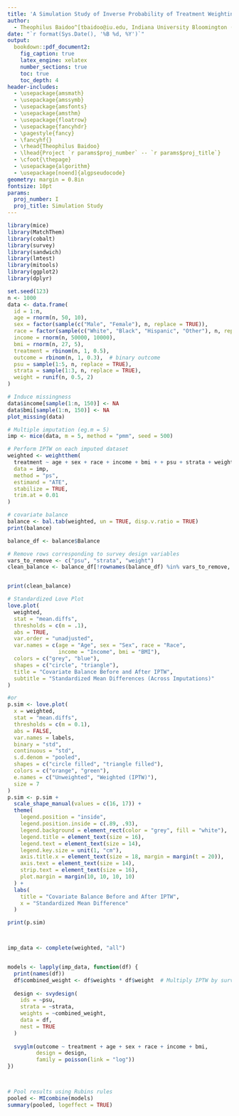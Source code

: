 ---
title: 'A Simulation Study of Inverse Probability of Treatment Weighting after Multiple Imputation in Complex Survey Designs'
author: 
  - Theophilus Baidoo^[tbaidoo@iu.edu, Indiana University Bloomington (IUB).]
date: "`r format(Sys.Date(), '%B %d, %Y')`"
output:
  bookdown::pdf_document2:
    fig_caption: true
    latex_engine: xelatex
    number_sections: true
    toc: true
    toc_depth: 4
header-includes:
  - \usepackage{amsmath}
  - \usepackage{amssymb}
  - \usepackage{amsfonts}
  - \usepackage{amsthm}
  - \usepackage{floatrow}
  - \usepackage{fancyhdr}
  - \pagestyle{fancy}
  - \fancyhf{}
  - \rhead{Theophilus Baidoo}
  - \lhead{Project `r params$proj_number` -- `r params$proj_title`}
  - \cfoot{\thepage}
  - \usepackage{algorithm}
  - \usepackage[noend]{algpseudocode}
geometry: margin = 0.8in
fontsize: 10pt
params:
  proj_number: I
  proj_title: Simulation Study
---

```{r}
library(mice)
library(MatchThem)
library(cobalt)
library(survey)
library(sandwich)
library(lmtest)
library(mitools)
library(ggplot2)
library(dplyr)
```


```{r}
set.seed(123)
n <- 1000
data <- data.frame(
  id = 1:n,
  age = rnorm(n, 50, 10),
  sex = factor(sample(c("Male", "Female"), n, replace = TRUE)),
  race = factor(sample(c("White", "Black", "Hispanic", "Other"), n, replace = TRUE)),
  income = rnorm(n, 50000, 10000),
  bmi = rnorm(n, 27, 5),
  treatment = rbinom(n, 1, 0.5),
  outcome = rbinom(n, 1, 0.3),  # binary outcome
  psu = sample(1:5, n, replace = TRUE),
  strata = sample(1:3, n, replace = TRUE),
  weight = runif(n, 0.5, 2)
)

# Induce missingness
data$income[sample(1:n, 150)] <- NA
data$bmi[sample(1:n, 150)] <- NA
plot_missing(data)

# Multiple imputation (eg.m = 5)
imp <- mice(data, m = 5, method = "pmm", seed = 500)

# Perform IPTW on each imputed dataset
weighted <- weightthem(
  treatment ~ age + sex + race + income + bmi + + psu + strata + weight, #approach by dudoff 2016 as include survey weights in the PS model (as a covariate, not as actual weights).
  data = imp,
  method = "ps",
  estimand = "ATE",
  stabilize = TRUE,
  trim.at = 0.01
)

# covariate balance 
balance <- bal.tab(weighted, un = TRUE, disp.v.ratio = TRUE)
print(balance)

balance_df <- balance$Balance

# Remove rows corresponding to survey design variables
vars_to_remove <- c("psu", "strata", "weight")
clean_balance <- balance_df[!rownames(balance_df) %in% vars_to_remove, ]


print(clean_balance)

# Standardized Love Plot
love.plot(
  weighted,
  stat = "mean.diffs",
  thresholds = c(m = .1),
  abs = TRUE,
  var.order = "unadjusted",
  var.names = c(age = "Age", sex = "Sex", race = "Race",
                income = "Income", bmi = "BMI"),
  colors = c("grey", "blue"),
  shapes = c("circle", "triangle"),
  title = "Covariate Balance Before and After IPTW",
  subtitle = "Standardized Mean Differences (Across Imputations)"
)

#or
p.sim <- love.plot(
  x = weighted,
  stat = "mean.diffs",
  thresholds = c(m = 0.1),
  abs = FALSE,
  var.names = labels,
  binary = "std",
  continuous = "std",
  s.d.denom = "pooled",
  shapes = c("circle filled", "triangle filled"),
  colors = c("orange", "green"),
  e.names = c("Unweighted", "Weighted (IPTW)"),
  size = 7
)
p.sim <- p.sim + 
  scale_shape_manual(values = c(16, 17)) + 
  theme(
    legend.position = "inside",
    legend.position.inside = c(.89, .93),
    legend.background = element_rect(color = "grey", fill = "white"),
    legend.title = element_text(size = 16),
    legend.text = element_text(size = 14),
    legend.key.size = unit(1, "cm"),
    axis.title.x = element_text(size = 18, margin = margin(t = 20)),
    axis.text = element_text(size = 14),
    strip.text = element_text(size = 16),
    plot.margin = margin(10, 10, 10, 10)
  ) +
  labs(
    title = "Covariate Balance Before and After IPTW",
    x = "Standardized Mean Difference"
  )

print(p.sim)



imp_data <- complete(weighted, "all")


models <- lapply(imp_data, function(df) {
  print(names(df))
  df$combined_weight <- df$weights * df$weight  # Multiply IPTW by survey weight
  
  design <- svydesign(
    ids = ~psu,
    strata = ~strata,
    weights = ~combined_weight,
    data = df,
    nest = TRUE
  )
  
  svyglm(outcome ~ treatment + age + sex + race + income + bmi,
         design = design,
         family = poisson(link = "log"))
})



# Pool results using Rubins rules
pooled <- MIcombine(models)
summary(pooled, logeffect = TRUE)



```

